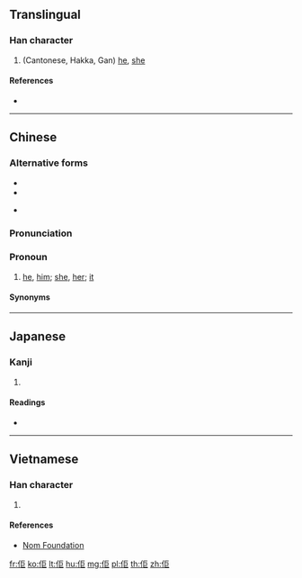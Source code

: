 ==Translingual==

===Han character===
{{Han char|rn=9|rad=人|as=05|sn=7|four=21217|canj=OSS|ids=⿰亻巨}}

# (Cantonese, Hakka, Gan) [[he#English|he]], [[she#English|she]]

====References====
* {{Han ref|kx=0100.021|dkj=00538|hdz=10120.050|uh=4F62|ud=20322|bh=CA5C|bd=51804}}

----

==Chinese==
{{zh-forms}}

===Alternative forms===
* {{zh-l|渠*}}
* {{zh-l|𠍲*}}
* {{q|Southern Sixian Hakka}} {{zh-l|伊|yì}}

===Pronunciation===
{{zh-pron
|m=qú
|c=keoi5
|g=tɕʰie24
|h=pfs=kì/yì
|h_note=kì - northern, southern; yì - southern
|cat=pron
}}

===Pronoun===
{{zh-pronoun}}

# {{lb|zh|Cantonese|Hakka|Gan|vernacular}} [[he]], [[him]]; [[she]], [[her]]; [[it]] {{gloss|third person singular pronoun}}
#: {{zh-x|佢 個 鼻 好 大。|'''His''' nose is very big.|C-GZ}}

====Synonyms====
{{zh-dial|他}}

----

==Japanese==

===Kanji===
{{ja-kanji|grade=|rs=人05}}

# {{defn|lang=ja|sort=人05}}

====Readings====
* {{ja-readings|on=[[きょ]] (kyo)|kun=[[かれ]] (kare)}}

----

==Vietnamese==

===Han character===
{{vi-hantu|[[cừ]]|rs=人05}}

# {{defn|vi}}

====References====
* [http://nomfoundation.org/common/nom_details.php?codepoint=4f62 Nom Foundation]

[[fr:佢]]
[[ko:佢]]
[[lt:佢]]
[[hu:佢]]
[[mg:佢]]
[[pl:佢]]
[[th:佢]]
[[zh:佢]]